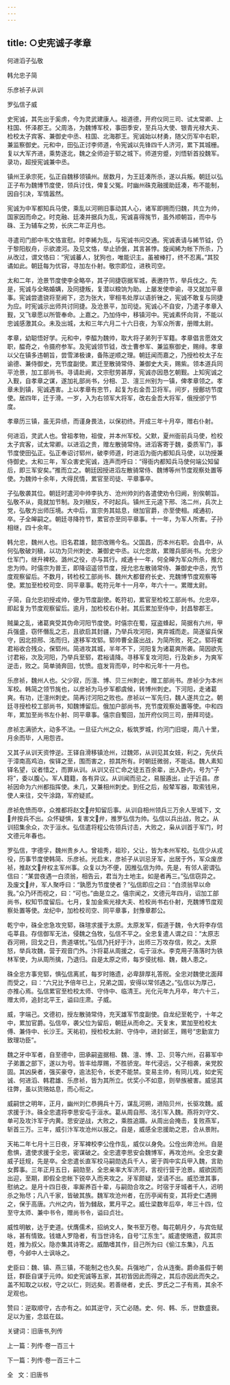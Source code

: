 ```yaml
---
---
---
```

title: ○史宪诚子孝章
---

何进滔子弘敬

韩允忠子简

乐彦祯子从训

罗弘信子威

史宪诚，其先出于奚虏，今为灵武建康人。祖道德，开府仪同三司、试太常卿、上柱国、怀泽郡王。父周洛，为魏博军校，事田季安，至兵马大使、银青光禄大夫、检校太子宾客、兼御史中丞、柱国、北海郡王。宪诚始以材勇，随父历军中右职，兼监察御史。元和中，田弘正讨李师道，令宪诚以先锋四千人济河，累下其城栅。复以大军齐进，乘势逐北，魏之全师迫于郓之城下。师道穷蹙，刘悟斩首投魏军。录功，超授宪诚兼中丞。

镇州王承宗死，弘正自魏移领镇州。居数月，为王廷凑所杀，遂以兵叛。朝廷以弘正子布为魏博节度使，领兵讨伐，俾复父冤。时幽州硃克融援助廷凑，布不能制，因自引决，军情嚣然。

宪诚为中军都知兵马使，乘乱以河朔旧事动其人心，诸军即拥而归魏，共立为帅，国家因而命之。时克融、廷凑并据兵为乱，宪诚喜得旄节，虽外顺朝旨，而中与硃、王为辅车之势，长庆二年正月也。

寻遣司门郎中韦文恪宣慰。时李絺为乱，与宪诚书问交通。宪诚表请与絺节钺，仍于黎阳舣舟，示欲渡河。及见文恪，举止骄倨，其言甚悖。旋闻絺为帐下所杀，乃从改过，谓文恪曰：“宪诚蕃人，犹狗也，唯能识主。虽被棒打，终不忍离。”其狡谲如此。朝廷每为优容，寻加左仆射。敬宗即位，进秩司空。

太和二年，沧景节度使李全略卒，其子同捷窃据军城，表邀符节，举兵伐之。先是，宪诚与全略婚媾，及同捷叛，复潜以粮饷为助。上屡发使申谕，寻又就加平章事。宪诚尝遣骁将至阙下，恣为张大，宰相韦处厚以语折锉之，宪诚不敢复与同捷为应。时宪诚示出师共讨同捷。及沧景平，加司徒。宪诚心不自安，乃遣子孝章入觐，又飞章愿以所管奉命。上嘉之。乃加侍中，移镇河中。宪诚素怀向背，不能以忠诚感激其众。未及出城，太和三年六月二十六日夜，为军众所害，册赠太尉。

孝章，幼聪悟好学。元和中，李醖为魏帅，取大将子弟列于军籍。孝章倡言愿效文职，醖奇之，令摄府参军。及宪诚领节钺，改士曹参军、兼监察御史，赐绯。孝章以父在镇多违朝旨，尝雪涕极谏，备陈逆顺之理。朝廷闻而嘉之，乃授检校太子左谕德、兼侍御史，充节度副使。累迁至散骑常侍、兼御史大夫，赐紫。领本道兵同平沧景，加工部尚书。寻请赴阙，文宗慰劳甚厚，宪诚亦因恳乞朝觐。上知宪诚之入觐，自孝章之谋，遂加礼部尚书，分相、卫、澶三州别为一镇，俾孝章领之。孝章未到镇，宪诚遇害。上以孝章有忠节，起复为右金吾卫将军。间岁，授鄜坊节度使。居四年，迁于滑。一岁，入为右领军大将军，改右金吾大将军，俄授邠宁节度。

孝章历三镇，虽无异绩，而谨身畏法，以保初终。开成三年十月卒，赠右仆射。

何进滔，灵武人也。曾祖孝物，祖俊，并本州军校。父默，夏州衙前兵马使，检校太子宾客，试太常卿。以进滔之贵，赠左散骑常侍。进滔客寄于魏，委质军门，事节度使田弘正。弘正奉诏讨郓州，破李师道，时进滔为衙内都知兵马使，以功授兼侍御史。太和三年，军众害史宪诚，连声而呼曰：“得衙内都知兵马使何端公知留后，即三军安矣。”推而立之。朝廷因授进滔左散骑常侍、魏博等州节度观察处置等使。为魏帅十余年，大得民情，累官至司徒、平章事卒。

子弘敬袭其位。朝廷时遣河中帅李执方、沧州帅刘约各遣使劝令归阙，别俟朝旨。弘敬不从，竟就加节制。及刘稹反，不时起兵。镇州王元逵下邢、洺二州，兵次上党，弘敬方出师压境。大中后，宣宗务其姑息，继加官爵，亦至使相。咸通初，卒。子全皞嗣之。朝廷寻降符节，累官亦至同平章事。十一年，为军人所害。子孙相继，四十余年。

韩允忠，魏州人也。旧名君雄，懿宗改赐今名。父国昌，历本州右职。会昌中，从何弘敬破刘稹，以功为贝州刺史、兼御史中丞。以允忠故，累赠兵部尚书。允忠少仕军门，继升裨校。潞州之役，亦与其行。咸通十一年，何全皞为军众所杀，推允忠为帅。时僖宗为普王，即降诏遥领节度，授允忠左散骑常侍、兼御史中丞，充节度观察留后。不数月，转检校工部尚书、魏州大都督府长史、充魏博节度观察等使。累加至检校司空、同平章事。乾符元年十一月卒，年六十一。累赠太尉。

子简，自允忠初授戎帅，便为节度副使。乾符初，累官至检校工部尚书。允忠卒，即起复为节度观察留后。逾月，加检校右仆射。其后累加至侍中，封昌黎郡王。

贼巢之乱，诸葛爽受其伪命河阳节度使。时僖宗在蜀，寇盗蜂起，简据有六州，甲兵强盛，窃怀僭乱之志，且欲启其封疆，乃举兵攻河阳，爽弃城而走。简遂留兵保守，因北掠邢、洺而归，遂移军攻郓。郓帅曹全晸出战，为简所败，死之。郓将崔君裕收合残众，保郓州。简进攻其城，半年不下，河阳复为诸葛爽所袭。简因欲先讨君裕，次及河阳，乃举兵至郓，君裕请降。寻移军复攻河阳，行及新乡，为爽军逆击，败之。简单骑奔回，忧愤。疽发背而卒，时中和元年十一月也。

乐彦祯，魏州人也。父少寂，历澶、博、贝三州刺史，赠工部尚书。彦祯少为本州军校。韩简之领节旄也，以彦祯为马步军都虞候，转博州刺史。下河阳，走诸葛爽。有功，迁澶州刺史。简再讨河阳之败也。彦祯以一军先归，魏人遂共立之。朝廷寻授检校工部尚书，知魏博留后。俄加户部尚书，充节度观察处置等使。中和四年，累加至尚书左仆射、同平章事。僖宗自蜀回，加开府仪同三司，册拜司徒。

彦祯志满骄大，动多不法。一旦征六州之众，板筑罗城，约河门旧堤，周八十里，月余而毕，人用怨咨。

又其子从训天资悖逆。王铎自滑移镇沧州，过魏郊，从训见其女妓，利之，先伏兵于漳南高鸡泊，俟铎之至，围而害之，掠其所有。时朝廷微弱，不能诘。魏人素知铎名望，议者惜之，而罪从训。从训又召亡命之徒五百余辈，出入卧内，号为“子将”，委以腹心。军人籍籍，各有异议。从训闻而忌之，易服遁出，止于近县。彦祯因命为六州都指挥使。未几，又兼相州刺史。到任之后，般辇军器，取索钱帛，使人来往，交午涂路，军府疑贰。

彦祯危愤而卒，众推都将赵文弁知留后事。从训自相州领兵三万余人至城下，文弁按兵不出。众怀疑惧，复害文弁，推罗弘信为帅。弘信以兵出战，败之。从训招集余众，次于洹水。弘信遣将程公佐领兵讨击，大败之，枭从训首于军门，时文德元年春也。

罗弘信，字德孚，魏州贵乡人。曾祖秀，祖珍，父让，皆为本州军校。弘信少从戎役，历事节度使韩简、乐彦祯。光启末，彦祯子从训忌牙军，出居于外，军众废彦祯，推赵文弁权主军州事。众复以为不便，因推弘信为帅。先是，有邻人密谓弘信曰：“某尝夜遇一白须翁，相告云，君当为土地主。如是者再三。”弘信窃异之。及废文弁，军人聚呼曰：“孰愿为节度使者？”弘信即应之曰：“白须翁早以命我。”众乃环而视之，曰：“可也。”由是立之。僖宗闻之，文德元年四月，诏加工部尚书，权知节度留后。七月，复加金紫光禄大夫、检校尚书右仆射，充魏博节度观察处置等使。龙纪中，加检校司空、同平章事，封豫章郡公。

乾宁中，硃全忠急攻兖郓，硃瑄求援于太原。太原发军，假道于魏，令大将李存信屯莘县。存信御军无法，侵魏之刍牧，弘信不平之。全忠复遣人谓之曰：“太原志吞河朔，回戈之日，贵道堪忧。”弘信乃托好于汴，出师三万攻存信，败之。太原怒，举兵攻魏，营于观音门外。汴将葛从周援之，屯于洹水。李克用子落落时为铁林军使，为从周所擒，乃退归。自是太原之师，每岁侵扰相、魏，魏人患之。

硃全忠方事兖郓，惧弘信离贰，每岁时赂遗，必卑辞厚礼答贶。全忠对魏使北面拜而受之，曰：“六兄比予倍年已上，兄弟之国，安得以常邻遇之。”弘信以为厚己，亦推心焉。弘信累官至检校太师、守侍中、临清王。光化元年九月卒，年六十三，赠太师，追封北平王，谥曰庄肃。子威。

威，字端己。文德初，授左散骑常侍，充天雄军节度副使。自龙纪至乾宁，十年之中，累加官爵。弘信卒，袭父位为留后，朝廷从而命之。天复末，累加至检校太傅、兼侍中、长沙王。天祐初，授检校太尉、守侍中，进封邺王，赐号“忠勤宣力致理功臣”。

魏之牙中军者，自至德中，田承嗣盗据相、魏、澶、博、卫、贝等六州，召募军中子弟置之部下，遂以为号。皆丰给厚赐，不胜骄宠。年代浸远，父子相袭，亲党胶固。其凶戾者，强买豪夺，逾法犯令，长吏不能禁。变易主帅，有同儿戏，如史宪诚、何进滔、韩君雄、乐彦祯，皆为其所立。优奖小不如意，则举族被害。威惩其往弊，虽以货赂姑息，而心衔之。

威嗣世之明年，正月，幽州刘仁恭拥兵十万，谋乱河朔，进陷贝州，长驱攻魏。威求援于汴。硃全忠遣将李思安屯于洹水。葛从周自邢、洺引军入魏。燕将刘守文、单可及攻汴军于内黄。思安逆战，大败之，乘胜追蹑。从周出会掩击，复败燕军，斩首三万。三年，威引汴军攻沧州以报之。自是，威感全忠援助之恩，合从景附。

天祐二年七月十三日夜，牙军裨校李公佺作乱，威仅以身免。公佺出奔沧州。自是愈惧，遣使求援于全忠，密谋破之。全忠遣李思安会魏博军，再攻沧州。全忠女妻威子廷规，先是卒。全忠遣长直军校马嗣勋选兵千人，密于舆中实兵甲入魏，言助女葬事。三年正月五日，嗣勋至，全忠亲率大军济河，言视行营于沧景。威欲因而出迎，至期，即假全忠帐下锐卒入而夹攻之。牙军颇疑，坚请不出。威恐泄其事，慰纳之。是月十四日夜，率厮养百十辈，与嗣勋合攻之。时宿于牙城者千人，迟明杀之殆尽；凡八千家，皆破其族。魏军攻沧州者，在历亭闻有变，其将史仁遇拥之，保于高唐。六州之内，皆为雠敌，累月平之。威仕梁数年后卒，年三十四，位至守太师、兼中书令，赠尚书令，谥曰贞壮。

威性明敏，达于吏道。伏膺儒术，招纳文人，聚书至万卷。每花朝月夕，与宾佐赋咏，甚有情致。钱塘人罗隐者，有当世诗名，自号“江东生”。威遣使赂遗，叙其宗姓，推为叔父。隐亦集其诗寄之。威酷嗜其作，目己所为曰《偷江东集》，凡五卷，今邺中人士讽咏之。

史臣曰：魏、镇、燕三镇，不能制之也久矣。兵强地广，合从连衡。爵命虽假于朝廷，群臣自谋于元帅。如史宪诚等五家，其初皆因此而得之，其后亦因此而失之。盖不知取之以权，守之以仁，则远矣。若善继者，史氏、罗氏之二子有焉，其余不足观也。

赞曰：逆取顺守，古亦有之。如其逆守，灭亡必随。史、何、韩、乐，世数盛衰。足以为鉴，念兹在兹。

关键词：旧唐书,列传

上一篇：列传·卷一百三十

下一篇：列传·卷一百三十二

全   文：旧唐书

